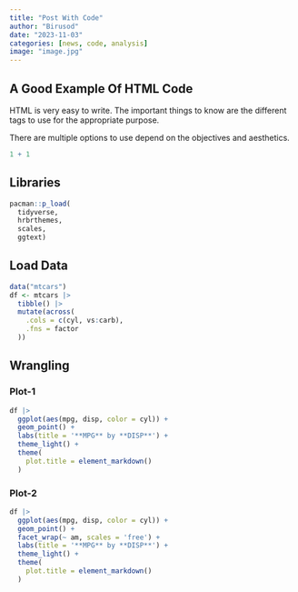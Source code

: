 ```yaml
---
title: "Post With Code"
author: "Birusod"
date: "2023-11-03"
categories: [news, code, analysis]
image: "image.jpg"
---
```


## A Good Example Of HTML Code

HTML is very easy to write. The important things to know are the different tags to use for the appropriate purpose.

There are multiple options to use depend on the objectives and aesthetics.

```r
1 + 1
```

## Libraries

```r
pacman::p_load(
  tidyverse,
  hrbrthemes,
  scales, 
  ggtext)
```

## Load Data

```r
data("mtcars")
df <- mtcars |> 
  tibble() |> 
  mutate(across(
    .cols = c(cyl, vs:carb),
    .fns = factor
  ))
```

## Wrangling

### Plot-1

```r
df |> 
  ggplot(aes(mpg, disp, color = cyl)) +
  geom_point() +
  labs(title = '**MPG** by **DISP**') +
  theme_light() +
  theme(
    plot.title = element_markdown()
  )

```

### Plot-2

```r
df |> 
  ggplot(aes(mpg, disp, color = cyl)) +
  geom_point() +
  facet_wrap(~ am, scales = 'free') +
  labs(title = '**MPG** by **DISP**') +
  theme_light() +
  theme(
    plot.title = element_markdown()
  )
```
